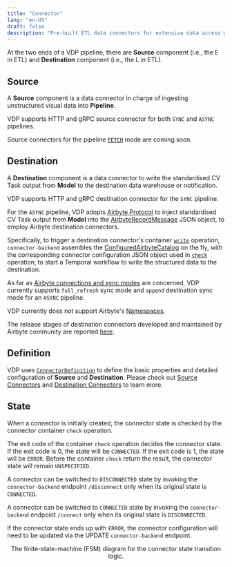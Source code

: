 ```yaml
---
title: "Connector"
lang: "en-US"
draft: false
description: "Pre-built ETL data connectors for extensive data access with the open-source visual data ETL tool VDP https://github.com/instill-ai/vdp"
---
```


At the two ends of a VDP pipeline, there are **Source** component (i.e., the E in ETL) and **Destination** component (i.e., the L in ETL).

## Source

A **Source** component is a data connector in charge of ingesting unstructured visual data into **Pipeline**.

VDP supports HTTP and gRPC source connector for both `SYNC` and `ASYNC` pipelines.

Source connectors for the pipeline [`FETCH`](pipeline#fetch-mode) mode are coming soon.

## Destination

A **Destination** component is a data connector to write the standardised CV Task output from **Model** to the destination data warehouse or notification.

VDP supports HTTP and gRPC destination connector for the `SYNC` pipeline.

For the `ASYNC` pipeline, VDP adopts [Airbyte Protocol](https://docs.airbyte.com/understanding-airbyte/airbyte-protocol) to inject standardised CV Task output from **Model** into the [AirbyteRecordMessage](https://docs.airbyte.com/understanding-airbyte/airbyte-protocol/#airbyterecordmessage) JSON object, to employ Airbyte destination connectors.

Specifically, to trigger a destination connector's container [`write`](https://docs.airbyte.com/understanding-airbyte/airbyte-protocol/#write) operation,
`connector-backend` assembles the [ConfiguredAirbyteCatalog](https://docs.airbyte.com/understanding-airbyte/beginners-guide-to-catalog/#configuredairbytecatalog) on the fly,
with the corresponding connector configuration JSON object used in [`check`](https://docs.airbyte.com/understanding-airbyte/airbyte-protocol/#check) operation,
to start a Temporal workflow to write the structured data to the destination.

As far as [Airbyte connections and sync modes](https://docs.airbyte.com/understanding-airbyte/connections) are concerned, VDP currently supports `full_refresh` sync mode and `append` destination sync mode for an `ASYNC` pipeline.

VDP currently does not support Airbyte's [Namespaces](https://docs.airbyte.com/understanding-airbyte/namespaces).

The release stages of destination connectors developed and maintained by Airbyte community are reported [here](https://docs.airbyte.com/integrations/#destinations).

## Definition

VDP uses [`ConnectorDefinition`](https://github.com/instill-ai/protobufs/blob/main/vdp/connector/v1alpha/connector_definition.proto#L63-L102) to define the basic properties and detailed configuration of **Source** and **Destination**.
Please check out [Source Connectors](../source-connectors/overview) and [Destination Connectors](../destination-connectors/overview) to learn more.

## State

When a connector is initially created, the connector state is checked by the connector container `check` operation.

The exit code of the container `check` operation decides the connector state.
If the exit code is 0, the state will be `CONNECTED`.
If the exit code is 1, the state will be `ERROR`.
Before the container `check` return the result, the connector state will remain `UNSPECIFIED`.

A connector can be switched to `DISCONNECTED` state by invoking the `connector-backend` endpoint `/disconnect` only when its original state is `CONNECTED`.

A connector can be switched to `CONNECTED` state by invoking the `connector-backend` endpoint `/connect` only when its original state is `DISCONNECTED`.

If the connector state ends up with `ERROR`, the connector configuration will need to be updated via the UPDATE `connector-backend` endpoint.

<div align="center">
  <ZoomableImg
    src="/docs-assets/core-concepts/connector-state.svg"
    alt="connector state"
    width="500px"
  />
  The finite-state-machine (FSM) diagram for the connector state transition logic.
</div>
